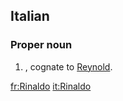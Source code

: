 ==Italian==

===Proper noun===
{{infl|it|proper noun|g=m}}

# {{given name|male|lang=it}}, cognate to [[Reynold]].

[[fr:Rinaldo]]
[[it:Rinaldo]]